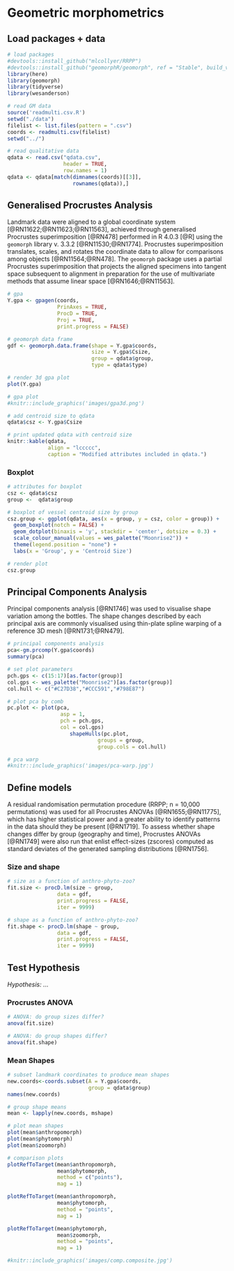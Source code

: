 # Geometric morphometrics

## Load packages + data

```r
# load packages
#devtools::install_github("mlcollyer/RRPP")
#devtools::install_github("geomorphR/geomorph", ref = "Stable", build_vignettes = TRUE)
library(here)
library(geomorph)
library(tidyverse)
library(wesanderson)

# read GM data
source('readmulti.csv.R')
setwd("./data")
filelist <- list.files(pattern = ".csv")
coords <- readmulti.csv(filelist)
setwd("../")

# read qualitative data
qdata <- read.csv("qdata.csv", 
                  header = TRUE, 
                  row.names = 1)
qdata <- qdata[match(dimnames(coords)[[3]],
                     rownames(qdata)),]
```

## Generalised Procrustes Analysis

Landmark data were aligned to a global coordinate system [@RN11622;@RN11623;@RN11563], achieved through generalised Procrustes superimposition [@RN478] performed in R 4.0.3 [@R] using the `geomorph` library v. 3.3.2 [@RN11530;@RN1774]. Procrustes superimposition translates, scales, and rotates the coordinate data to allow for comparisons among objects [@RN11564;@RN478]. The `geomorph` package uses a partial Procrustes superimposition that projects the aligned specimens into tangent space subsequent to alignment in preparation for the use of multivariate methods that assume linear space [@RN1646;@RN11563]. 

```r
# gpa
Y.gpa <- gpagen(coords, 
                PrinAxes = TRUE, 
                ProcD = TRUE, 
                Proj = TRUE, 
                print.progress = FALSE)

# geomorph data frame
gdf <- geomorph.data.frame(shape = Y.gpa$coords, 
                           size = Y.gpa$Csize,
                           group = qdata$group,
                           type = qdata$type)

# render 3d gpa plot
plot(Y.gpa)

# gpa plot
#knitr::include_graphics('images/gpa3d.png')

# add centroid size to qdata
qdata$csz <- Y.gpa$Csize

# print updated qdata with centroid size
knitr::kable(qdata, 
             align = "lccccc", 
             caption = "Modified attributes included in qdata.")
```

### Boxplot

```r
# attributes for boxplot
csz <- qdata$csz
group <-  qdata$group

# boxplot of vessel centroid size by group
csz.group <- ggplot(qdata, aes(x = group, y = csz, color = group)) + 
  geom_boxplot(notch = FALSE) +
  geom_dotplot(binaxis = 'y', stackdir = 'center', dotsize = 0.3) +
  scale_colour_manual(values = wes_palette("Moonrise2")) +
  theme(legend.position = "none") +
  labs(x = 'Group', y = 'Centroid Size')

# render plot
csz.group
```

## Principal Components Analysis

Principal components analysis [@RN1746] was used to visualise shape variation among the bottles. The shape changes described by each principal axis are commonly visualised using thin-plate spline warping of a reference 3D mesh [@RN1731;@RN479]. 

```r
# principal components analysis
pca<-gm.prcomp(Y.gpa$coords)
summary(pca)

# set plot parameters
pch.gps <- c(15:17)[as.factor(group)]
col.gps <- wes_palette("Moonrise2")[as.factor(group)]
col.hull <- c("#C27D38","#CCC591","#798E87")

# plot pca by comb
pc.plot <- plot(pca, 
                 asp = 1,
                 pch = pch.gps,
                 col = col.gps)
                    shapeHulls(pc.plot, 
                             groups = group,
                             group.cols = col.hull)
```

```r
# pca warp                   
#knitr::include_graphics('images/pca-warp.jpg')
```

## Define models

A residual randomisation permutation procedure (RRPP; n = 10,000 permutations) was used for all Procrustes ANOVAs [@RN1655;@RN11775], which has higher statistical power and a greater ability to identify patterns in the data should they be present [@RN1719]. To assess whether shape changes differ by group (geography and time), Procrustes ANOVAs [@RN1749] were also run that enlist effect-sizes (zscores) computed as standard deviates of the generated sampling distributions [@RN1756].

### Size and shape

```r
# size as a function of anthro-phyto-zoo?
fit.size <- procD.lm(size ~ group,
                data = gdf,
                print.progress = FALSE,
                iter = 9999)

# shape as a function of anthro-phyto-zoo?
fit.shape <- procD.lm(shape ~ group,
                data = gdf,
                print.progress = FALSE,
                iter = 9999)
```

## Test Hypothesis

_Hypothesis: ..._

### Procrustes ANOVA

```r
# ANOVA: do group sizes differ?
anova(fit.size)

# ANOVA: do group shapes differ?
anova(fit.shape)
```

### Mean Shapes

```r
# subset landmark coordinates to produce mean shapes
new.coords<-coords.subset(A = Y.gpa$coords,
                          group = qdata$group)
names(new.coords)

# group shape means
mean <- lapply(new.coords, mshape)

# plot mean shapes
plot(mean$anthropomorph)
plot(mean$phytomorph)
plot(mean$zoomorph)

# comparison plots
plotRefToTarget(mean$anthropomorph, 
                mean$phytomorph, 
                method = c("points"),
                mag = 1)

plotRefToTarget(mean$anthropomorph, 
                mean$phytomorph, 
                method = "points",
                mag = 1)

plotRefToTarget(mean$phytomorph, 
                mean$zoomorph, 
                method = "points",
                mag = 1)

#knitr::include_graphics('images/comp.composite.jpg')
```
